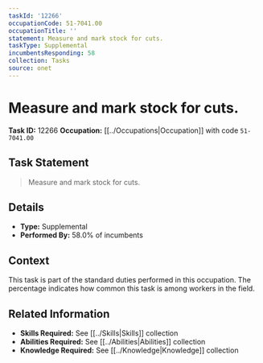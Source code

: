 ```yaml
---
taskId: '12266'
occupationCode: 51-7041.00
occupationTitle: ''
statement: Measure and mark stock for cuts.
taskType: Supplemental
incumbentsResponding: 58
collection: Tasks
source: onet
---
```

# Measure and mark stock for cuts.

**Task ID:** 12266
**Occupation:** [[../Occupations|Occupation]] with code `51-7041.00`

## Task Statement

> Measure and mark stock for cuts.

## Details

- **Type:** Supplemental
- **Performed By:** 58.0% of incumbents

## Context

This task is part of the standard duties performed in this occupation. The percentage indicates how common this task is among workers in the field.

## Related Information

- **Skills Required:** See [[../Skills|Skills]] collection
- **Abilities Required:** See [[../Abilities|Abilities]] collection
- **Knowledge Required:** See [[../Knowledge|Knowledge]] collection
